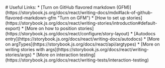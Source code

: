 
<Meta title="Guide" />

<div className="sb-container">
  # Useful Links:
  * [Turn on GitHub flavored markdown (GFM)](https://storybook.js.org/docs/react/writing-docs/mdx#lack-of-github-flavored-markdown-gfm "Turn on GFM")
  * [How to set up stories](https://storybook.js.org/docs/react/writing-stories/introduction#default-export)
  * [More on how to position stories](https://storybook.js.org/docs/react/configure/story-layout)
  * [Autodocs entry](https://storybook.js.org/docs/react/writing-docs/autodocs)
  * [More on argTypes](https://storybook.js.org/docs/react/api/argtypes)
  * [More on writing stories with args](https://storybook.js.org/docs/react/writing-stories/args)
  * [More on interaction testing](https://storybook.js.org/docs/react/writing-tests/interaction-testing)
</div>

<style>
{`
  .sb-container {
    display: flex;
    flex-direction: column;
  }
`}
</style>
